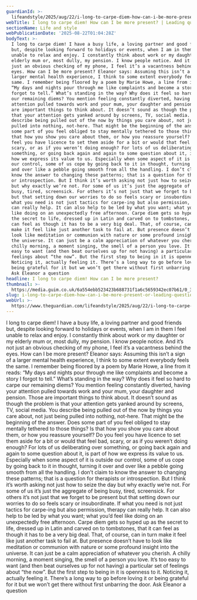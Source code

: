 ```yaml
---
guardianId: >-
  lifeandstyle/2025/aug/22/i-long-to-carpe-diem-how-can-i-be-more-present-leading-questions-advice
webTitle: I long to carpe diem! How can I be more present? | Leading questions
sectionName: Life and style
webPublicationDate: '2025-08-22T01:04:28Z'
bodyText: >-
  I long to carpe diem! I have a busy life, a loving partner and good friends
  but, despite looking forward to holidays or events, when I am in them I feel
  unable to relax and enjoy. I constantly think about work or my daughter or my
  elderly mum or, most dully, my pension. I know people notice. And it’s not
  just an obvious checking of my phone, I feel it’s a vacantness behind the
  eyes. How can I be more present? Eleanor says: Assuming this isn’t a sign of a
  larger mental health experience, I think to some extent everybody feels the
  same. I remember being floored by a poem by Marie Howe, a line from it reads:
  “My days and nights pour through me like complaints and become a story I
  forgot to tell.” What’s standing in the way? Why does it feel so hard to carpe
  our remaining diems? You mention feeling constantly diverted, having your
  attention pulled towards work and your mum, your daughter and pension. Those
  are important things to think about. It doesn’t sound as though the problem is
  that your attention gets yanked around by screens, TV, social media. You
  describe being pulled out of the now by things you care about, not just being
  pulled into nothing, not-here. That might be the beginning of the answer. Does
  some part of you feel obliged to stay mentally tethered to those things? Is
  that how you show you care about them, or how you reassure yourself? Do you
  feel you have licence to set them aside for a bit or would that feel bad,
  scary, or as if you weren’t doing enough? For lots of us deliberating over
  something, or going back again and again to some question about it, is part of
  how we express its value to us. Especially when some aspect of it is outside
  our control, some of us cope by going back to it in thought, turning it over
  and over like a pebble going smooth from all the handling. I don’t claim to
  know the answer to changing these patterns; that is a question for therapists
  or introspection. But I think it’s worth asking not just how to seize the day
  but why exactly we’re not. For some of us it’s just the aggregate of being
  busy, tired, screensick. For others it’s not just that we forget to be present
  but that setting down our worries to do so feels scary or insubordinate. If
  what you need is not just tactics for carpe-ing but also permission, therapy
  can really help. It can also help to be led by what you want; what you’d feel
  like doing on an unexpectedly free afternoon. Carpe diem gets so hyped up as
  the secret to life, dressed up in Latin and carved on to tombstones, that it
  can feel as though it has to be a very big deal. That, of course, can in turn
  make it feel like just another task to fail at. But presence doesn’t have to
  look like meditation or communion with nature or some profound insight into
  the universe. It can just be a calm appreciation of whatever you cherish. A
  chilly morning, a moment singing, the smell of a person you love. It’s too
  easy to want (and then beat ourselves up for not having) a particular set of
  feelings about “the now”. But the first step to being in it is openness to it.
  Noticing it, actually feeling it. There’s a long way to go before loving it or
  being grateful for it but we won’t get there without first unbarring the door.
  Ask Eleanor a question
headline: I long to carpe diem! How can I be more present?
thumbnail: >-
  https://media.guim.co.uk/6a554ebb523423b688731f1a6c5659342ec07b61/0_336_2044_1635/500.jpg
slug: i-long-to-carpe-diem-how-can-i-be-more-present-or-leading-questions
webUrl: >-
  https://www.theguardian.com/lifeandstyle/2025/aug/22/i-long-to-carpe-diem-how-can-i-be-more-present-leading-questions-advice
---
```

I long to carpe diem! I have a busy life, a loving partner and good friends but, despite looking forward to holidays or events, when I am in them I feel unable to relax and enjoy. I constantly think about work or my daughter or my elderly mum or, most dully, my pension. I know people notice. And it’s not just an obvious checking of my phone, I feel it’s a vacantness behind the eyes. How can I be more present? Eleanor says: Assuming this isn’t a sign of a larger mental health experience, I think to some extent everybody feels the same. I remember being floored by a poem by Marie Howe, a line from it reads: “My days and nights pour through me like complaints and become a story I forgot to tell.” What’s standing in the way? Why does it feel so hard to carpe our remaining diems? You mention feeling constantly diverted, having your attention pulled towards work and your mum, your daughter and pension. Those are important things to think about. It doesn’t sound as though the problem is that your attention gets yanked around by screens, TV, social media. You describe being pulled out of the now by things you care about, not just being pulled into nothing, not-here. That might be the beginning of the answer. Does some part of you feel obliged to stay mentally tethered to those things? Is that how you show you care about them, or how you reassure yourself? Do you feel you have licence to set them aside for a bit or would that feel bad, scary, or as if you weren’t doing enough? For lots of us deliberating over something, or going back again and again to some question about it, is part of how we express its value to us. Especially when some aspect of it is outside our control, some of us cope by going back to it in thought, turning it over and over like a pebble going smooth from all the handling. I don’t claim to know the answer to changing these patterns; that is a question for therapists or introspection. But I think it’s worth asking not just how to seize the day but why exactly we’re not. For some of us it’s just the aggregate of being busy, tired, screensick. For others it’s not just that we forget to be present but that setting down our worries to do so feels scary or insubordinate. If what you need is not just tactics for carpe-ing but also permission, therapy can really help. It can also help to be led by what you want; what you’d feel like doing on an unexpectedly free afternoon. Carpe diem gets so hyped up as the secret to life, dressed up in Latin and carved on to tombstones, that it can feel as though it has to be a very big deal. That, of course, can in turn make it feel like just another task to fail at. But presence doesn’t have to look like meditation or communion with nature or some profound insight into the universe. It can just be a calm appreciation of whatever you cherish. A chilly morning, a moment singing, the smell of a person you love. It’s too easy to want (and then beat ourselves up for not having) a particular set of feelings about “the now”. But the first step to being in it is openness to it. Noticing it, actually feeling it. There’s a long way to go before loving it or being grateful for it but we won’t get there without first unbarring the door. Ask Eleanor a question
